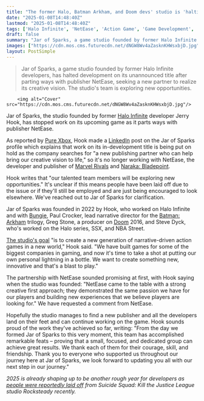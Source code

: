 ```yaml
---
title: "The former Halo, Batman Arkham, and Doom devs' studio is 'halting work' on its upcoming game to search for a new publisher to bring 'creative vision to life'"
date: "2025-01-08T14:48:40Z"
lastmod: "2025-01-08T14:48:40Z"
tags: ['Halo Infinite', 'NetEase', 'Action Game', 'Game Development', 'Publisher', 'Industry News']
draft: false
summary: "Jar of Sparks, a game studio founded by former Halo Infinite developers, has halted development on its unannounced title after parting ways with publisher NetEase, seeking a new partner to realize its creative vision. The studio's team is exploring new opportunities."
images: ["https://cdn.mos.cms.futurecdn.net/dNGW8Wv4aZasknKHWsxbjD.jpg"]
layout: PostSimple
---
```

> Jar of Sparks, a game studio founded by former Halo Infinite developers, has halted development on its unannounced title after parting ways with publisher NetEase, seeking a new partner to realize its creative vision. The studio's team is exploring new opportunities.


        <img alt="Cover" src="https://cdn.mos.cms.futurecdn.net/dNGW8Wv4aZasknKHWsxbjD.jpg"/>
        
Jar of Sparks, the studio founded by former [Halo Infinite](https://www.gamesradar.com/halo-infinite-guide/) developer Jerry Hook, has stopped work on its upcoming game as it parts ways with publisher NetEase.

As reported by [<u>Pure Xbox</u>](https://www.purexbox.com/news/2025/01/halo-veterans-new-studio-backed-by-netease-halts-work-on-current-title), Hook made a [<u>LinkedIn</u>](https://www.linkedin.com/posts/jar-of-sparks_earlier-today-we-notified-our-team-that-activity-7282184211237613572-Rzqx/) post on the Jar of Sparks profile which explains that work on its in-development title is being put on hold as the company searches for "a new publishing partner who can help bring our creative vision to life," so it's no longer working with NetEase, the developer and publisher of [Marvel Rivals](https://www.gamesradar.com/games/third-person-shooter/marvel-rivals-guide/) and [Naraka: Bladepoint](https://www.gamesradar.com/naraka-bladepoint-best-weapons/).

Hook writes that "our talented team members will be exploring new opportunities." It's unclear if this means people have been laid off due to the issue or if they'll still be employed and are just being encouraged to look elsewhere. We've reached out to Jar of Sparks for clarification.

Jar of Sparks was founded in 2022 by Hook, who worked on Halo Infinite and with [Bungie](https://www.gamesradar.com/tag/bungie/), Paul Crocker, lead narrative director for the [Batman: Arkham](https://www.gamesradar.com/batman-arkham-knight-tips-guide/) trilogy, Greg Stone, a producer on [Doom](https://www.gamesradar.com/doom-tips/) 2016, and Steve Dyck, who's worked on the Halo series, SSX, and NBA Street.

[<u>The studio's goal</u>](https://www.gamesradar.com/halo-batman-arkham-doom-devs-form-new-studio-to-make-new-generation-of-story-driven-action-games/) "is to create a new generation of narrative-driven action games in a new world," Hook said. "We have built games for some of the biggest companies in gaming, and now it's time to take a shot at putting our own personal lightning in a bottle. We want to create something new, innovative and that's a blast to play."

The partnership with NetEase sounded promising at first, with Hook saying when the studio was founded: "NetEase came to the table with a strong creative first approach; they demonstrated the same passion we have for our players and building new experiences that we believe players are looking for." We have requested a comment from NetEase.

Hopefully the studio manages to find a new publisher and all the developers land on their feet and can continue working on the game. Hook sounds proud of the work they've achieved so far, writing: "From the day we formed Jar of Sparks to this very moment, this team has accomplished remarkable feats – proving that a small, focused, and dedicated group can achieve great results. We thank each of them for their courage, skill, and friendship. Thank you to everyone who supported us throughout our journey here at Jar of Sparks, we look forward to updating you all with our next step in our journey."

*2025 is already shaping up to be another rough year for developers as *[<em>people were reportedly laid off</em>](https://www.gamesradar.com/games/action-rpg/more-layoffs-reportedly-hit-suicide-squad-kill-the-justice-league-dev-rocksteady-including-another-cut-to-qa/)* from Suicide Squad: Kill the Justice League studio Rocksteady recently.*
        
